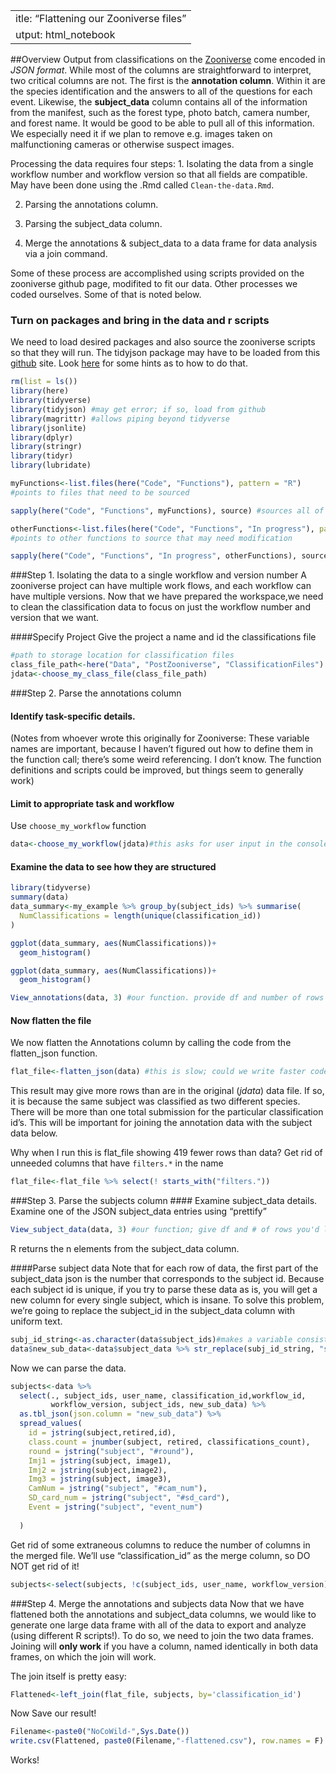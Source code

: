  ---
title: "Flattening our Zooniverse files"
output: html_notebook
---
##Overview
Output from classifications on the [Zooniverse](https://zooniverse.com) come encoded in *JSON format*.  While most of the columns are straightforward to interpret, two critical columns are not.  The first is the **annotation column**.  Within it are the species identification and the answers to all of the questions for each event. Likewise, the **subject_data** column contains all of the information from the manifest, such as the forest type, photo batch, camera number, and forest name.  It would be good to be able to pull all of this information. We especially need it if we plan to remove e.g. images taken on malfunctioning cameras or otherwise suspect images.
 
Processing the data requires four steps:
1. Isolating the data from a single workflow number and workflow version so that all fields are compatible. May have been done using the .Rmd called `Clean-the-data.Rmd`.

2. Parsing the annotations column.

3. Parsing the subject_data column.

4. Merge the annotations & subject_data to a data frame for data analysis via a join command.

Some of these process are accomplished using scripts provided on the zooniverse github page, modifited to fit our data.  Other processes we coded ourselves. Some of that is noted below.

### Turn on packages and bring in the data and r scripts
We need to load desired packages and also source the zooniverse scripts so that they will run. The tidyjson package may have to be loaded from this [github](https://github.com/sailthru/tidyjson) site. Look [here](https://cran.r-project.org/web/packages/githubinstall/vignettes/githubinstall.html) for some hints as to how to do that.

```r
rm(list = ls())
library(here)
library(tidyverse)
library(tidyjson) #may get error; if so, load from github
library(magrittr) #allows piping beyond tidyverse
library(jsonlite)
library(dplyr)
library(stringr)
library(tidyr)
library(lubridate)

myFunctions<-list.files(here("Code", "Functions"), pattern = "R") 
#points to files that need to be sourced

sapply(here("Code", "Functions", myFunctions), source) #sources all of the functions in the Functions folder.

otherFunctions<-list.files(here("Code", "Functions", "In progress"), pattern = "R")
#points to other functions to source that may need modification

sapply(here("Code", "Functions", "In progress", otherFunctions), source)
```

###Step 1. Isolating the data to a single workflow and version number
A zooniverse project can have multiple work flows, and each workflow can have multiple versions. Now that we have prepared the workspace,we need to clean the classification data to focus on just the workflow number and version that we want.

####Specify Project
Give the project a name and id the classifications file
```r
#path to storage location for classification files 
class_file_path<-here("Data", "PostZooniverse", "ClassificationFiles")
jdata<-choose_my_class_file(class_file_path)
```
###Step 2. Parse the annotations column

#### Identify task-specific details. 
(Notes from whoever wrote this originally for Zooniverse: These variable names are important, because I haven't figured out how to define them in the function call; there's some weird referencing. I don't know. The function definitions and scripts could be improved, but things seem to generally work)

#### Limit to appropriate task and workflow
Use `choose_my_workflow` function 

```r
data<-choose_my_workflow(jdata)#this asks for user input in the console window - need to respond for the function to run.
```
#### Examine the data to see how they are structured
```r
library(tidyverse)
summary(data)
data_summary<-my_example %>% group_by(subject_ids) %>% summarise(
  NumClassifications = length(unique(classification_id))
) 

ggplot(data_summary, aes(NumClassifications))+
  geom_histogram()
```
```r
ggplot(data_summary, aes(NumClassifications))+
  geom_histogram()
```


```r
View_annotations(data, 3) #our function. provide df and number of rows you'd like to see.
```

#### Now flatten the file
We now flatten the Annotations column by calling the code from the flatten_json function. 
```r
flat_file<-flatten_json(data) #this is slow; could we write faster code?  A problem for another day.
```
This result may give more rows than are in the original (*jdata*) data file.  If so, it is because the same subject was classified as two different species.  There will be more than one total submission for the particular classification id's. This will be important for joining the annotation data with the subject data below.

Why when I run this is flat_file showing 419 fewer rows than data?
Get rid of unneeded columns that have `filters.*` in the name

```r
flat_file<-flat_file %>% select(! starts_with("filters.")) 
```
###Step 3. Parse the subjects column
#### Examine subject_data details.
Examine one of the JSON subject_data entries using "prettify"

```r
View_subject_data(data, 3) #our function; give df and # of rows you'd like displayed
```
R returns the n elements from the subject_data column.  

####Parse subject data
Note that for each row of data, the first part of the subject_data json is the number that corresponds to the subject id.  Because each subject id is unique, if you try to parse these data as is, you will get a new column for every single subject, which is insane.  To solve this problem, we're going to replace the subject_id in the subject_data column with uniform text.

```r
subj_id_string<-as.character(data$subject_ids)#makes a variable consisting of the strings to recognize.  
data$new_sub_data<-data$subject_data %>% str_replace(subj_id_string, "subject") #replace the strings with the word "subject"
```
Now we can parse the data.

```r
subjects<-data %>%
  select(., subject_ids, user_name, classification_id,workflow_id,
         workflow_version, subject_ids, new_sub_data) %>%
  as.tbl_json(json.column = "new_sub_data") %>%
  spread_values(
    id = jstring(subject,retired,id),
    class.count = jnumber(subject, retired, classifications_count),
    round = jstring("subject", "#round"),
    Imj1 = jstring(subject, image1),
    Imj2 = jstring(subject,image2),
    Img3 = jstring(subject, image3),
    CamNum = jstring("subject", "#cam_num"),
    SD_card_num = jstring("subject", "#sd_card"),
    Event = jstring("subject", "event_num")
    
  )

```
Get rid of some extraneous columns to reduce the number of columns in the merged file.  We'll use "classification_id" as the merge column, so DO NOT get rid of it!

```r
subjects<-select(subjects, !c(subject_ids, user_name, workflow_version)) #get rid of subject_ids, user_name

```

###Step 4. Merge the annotations and subjects data
Now that we have flattened both the annotations and subject_data columns, we would like to generate one large data frame with all of the data to export and analyze (using different R scripts!).  To do so, we need to join the two data frames.  Joining will **only work** if you have a column, named identically in both data frames, on which the join will work.

The join itself is pretty easy:
```r
Flattened<-left_join(flat_file, subjects, by='classification_id')
```

Now Save our result!
```r
Filename<-paste0("NoCoWild-",Sys.Date())
write.csv(Flattened, paste0(Filename,"-flattened.csv"), row.names = F)
```

Works!
